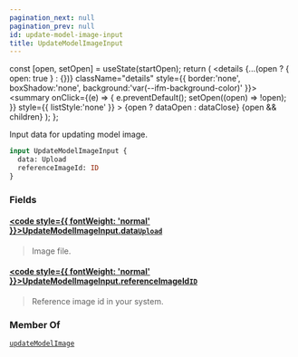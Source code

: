 ```yaml
---
pagination_next: null
pagination_prev: null
id: update-model-image-input
title: UpdateModelImageInput
---
```









  const [open, setOpen] = useState(startOpen);
  return (
    <details {...(open ? { open: true } : {})} className="details" style={{ border:'none', boxShadow:'none', background:'var(--ifm-background-color)' }}>
      <summary
        onClick={(e) => {
          e.preventDefault();
          setOpen((open) => !open);
        }}
        style={{ listStyle:'none' }}
      >
      {open ? dataOpen : dataClose}
      </summary>
      {open && children}
    </details>
  );
};








Input data for updating model image.


```graphql
input UpdateModelImageInput {
  data: Upload
  referenceImageId: ID
}
```




### Fields

#### [<code style={{ fontWeight: 'normal' }}>UpdateModelImageInput.<b>data</b></code>](#)<Bullet />[`Upload`](/types/scalars/upload) <Badge class="badge badge--secondary" text="scalar"/> 
> 
> 
> Image file.
> 

#### [<code style={{ fontWeight: 'normal' }}>UpdateModelImageInput.<b>referenceImageId</b></code>](#)<Bullet />[`ID`](/types/scalars/id) <Badge class="badge badge--secondary" text="scalar"/> 
> 
> 
> Reference image id in your system.
> 





### Member Of

[`updateModelImage`](/api/mutations/update-model-image)  <Badge class="badge badge--secondary" text="mutation"/>

